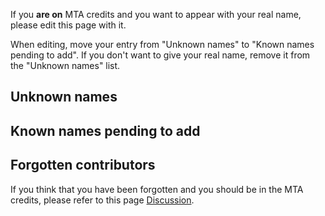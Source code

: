 If you '''are on''' MTA credits and you want to appear with your real name, please edit this page with it.

When editing, move your entry from "Unknown names" to "Known names pending to add".
If you don't want to give your real name, remove it from the "Unknown names" list.

==Unknown names==

==Known names pending to add==


==Forgotten contributors==
If you think that you have been forgotten and you should be in the MTA credits, please refer to this page [[/Talk:MTA_Credits.md|Discussion]].